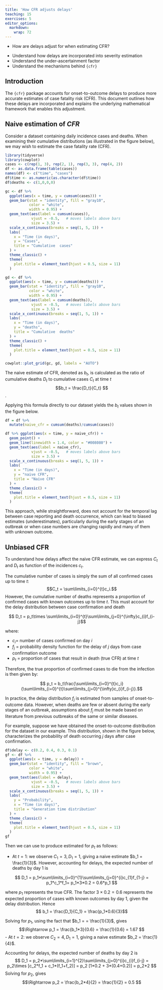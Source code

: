 ```yaml
---
title: 'How CFR adjusts delays'
teaching: 15
exercises: 5
editor_options: 
  markdown: 
    wrap: 72
---
```


::: questions
-   How are delays adjust for when estimating CFR?
:::

::: objectives
-   Understand how delays are incorporated into severity estimation
-   Understand the under-ascertainment factor
-   Understand the mechanisms behind `{cfr}`
:::

## Introduction

The `{cfr}` package accounts for onset-to-outcome delays to produce more
accurate estimates of case fatality risk (CFR). This document outlines
how these delays are incorporated and explains the underlying
mathematical framework that enables this adjustment.

## Naive estimation of $CFR$

Consider a dataset containing daily incidence cases and deaths. When examining their cumulative distributions (as illustrated in the figure below), we may wish to estimate the case fatality rate (CFR).

```r
library(tidyverse)
library(cowplot)
cases <- c(rep(1, 3), rep(2, 1), rep(3, 3), rep(4, 2))
df <- as.data.frame(table(cases))
names(df) <- c("time", "cases")
df$time <- as.numeric(as.character(df$time))
df$deaths <- c(1,0,0,0)

gc <- df %>%
  ggplot(aes(x = time, y = cumsum(cases))) +
  geom_bar(stat = "identity", fill = "gray10",
           color = "white",
           width = 0.95) +
  geom_text(aes(label = cumsum(cases)),
            vjust = -0.5,   # moves labels above bars
            size = 3.5) +
  scale_x_continuous(breaks = seq(1, 5, 1)) +
  labs(
    x = "Time (in days)",
    y = "Cases",
    title = "Cumulative  cases"
  ) +
  theme_classic() +
  theme(
    plot.title = element_text(hjust = 0.5, size = 11)
  )

gd <- df %>%
  ggplot(aes(x = time, y = cumsum(deaths))) +
  geom_bar(stat = "identity", fill = "gray10",
           color = "white",
           width = 0.95) +
  geom_text(aes(label = cumsum(deaths)),
            vjust = -0.5,   # moves labels above bars
            size = 3.5) +
  scale_x_continuous(breaks = seq(1, 5, 1)) +
  labs(
    x = "Time (in days)",
    y = "deaths",
    title = "Cumulative  deaths"
  ) +
  theme_classic() +
  theme(
    plot.title = element_text(hjust = 0.5, size = 11)
  )

cowplot::plot_grid(gc, gd, labels = "AUTO")
```


The naive estimate of CFR, denoted as $b_t$, is calculated as the ratio of cumulative deaths $D_t$ to cumulative cases $C_t$ at time $t$
$$b_t = \frac{D_t}{C_t} $$. 

Applying this formula directly to our dataset yields the $b_t$ values shown in the figure below.

```r
df = df %>% 
  mutate(naive_cfr = cumsum(deaths)/cumsum(cases)) 

df %>% ggplot(aes(x = time, y = naive_cfr)) +
  geom_point() +
  geom_line(linewidth = 1.4, color = "#008080") +
  geom_text(aes(label = naive_cfr),
            vjust = -0.5,   # moves labels above bars
            size = 3.5) +
  scale_x_continuous(breaks = seq(1, 5, 1)) +
  labs(
    x = "Time (in days)",
    y = "naive CFR",
    title = "Naive CFR"
  ) +
  theme_classic() +
  theme(
    plot.title = element_text(hjust = 0.5, size = 11)
  )
```
This approach, while straightforward, does not account for the temporal lag between case reporting and death occurrence, which can lead to biased estimates (underestimates), particularly during the early stages of an outbreak or when case numbers are changing rapidly and many of them with unknown outcome.

## Unbiased CFR
To understand how delays affect the naive CFR estimate, we can express $C_t$ and $D_t$ as function of the incidences $c_t$.

The cumulative number of cases is simply the sum of all confirmed cases up to time $t$:
$$C_t = \sum\limits_{i=0}^{t}c_i.$$
However, the cumulative number of deaths represents a proportion of confirmed cases with known outcomes up to time $t$. This must account for the delay distribution between case confirmation and death

$$ D_t = p_t\times \sum\limits_{i=0}^{t}\sum\limits_{j=0}^{\infty}c_{i}f_{i-j}$$

where:

- $c_i=$ number of cases confirmed on day $i$
- $f_j$ = probability density function for the delay of $j$ days from case confirmation outcome
- $p_t$ = proportion of cases that result in death (true CFR) at time $t$

Therefore, the true  proportion of confirmed cases to die from the infection is then given by:

$$ p_t = b_t\frac{\sum\limits_{i=0}^{t}c_i}{\sum\limits_{i=0}^{t}\sum\limits_{j=0}^{\infty}c_{i}f_{i-j}}.$$

In practice, the delay distribution $f_j$ is estimated from samples of onset-to-outcome data. However, when deaths are few or absent during the early stages of an outbreak, assumptions about $f_j$ must be made based on literature from previous outbreaks of the same or similar diseases.

For example, suppose we have obtained the onset-to-outcome distribution for the dataset in our example. This distribution, shown in the figure below, characterizes the probability of death occurring $j$ days after case confirmation.

```r
df$delay <- c(0.2, 0.4, 0.3, 0.1)
gf <- df %>%
  ggplot(aes(x = time, y = delay)) +
  geom_bar(stat = "identity", fill = "brown",
           color = "white",
           width = 0.95) +
  geom_text(aes(label = delay),
            vjust = -0.5,   # moves labels above bars
            size = 3.5) +
  scale_x_continuous(breaks = seq(1, 5, 1)) +
  labs(
    y = "Probability",
    x = "Time (in days)",
    title = "Generation time distribution"
  ) +
  theme_classic() +
  theme(
    plot.title = element_text(hjust = 0.5, size = 11)
  )
gf
```

Then we can use to produce estimated for $p_t$ as follows:

- At $t = 1$: we observe $C_1 = 3, D_1 = 1$, giving a naive estimate $b_1 = \frac{1}{3}$. However, accounting for delays, the expected number of deaths by day 1 is

 $$ D_1 = p_1*\sum\limits_{i=0}^{1}\sum\limits_{j=0}^{i}c_{1}f_{1-j} = p_1*c_1*f_1= p_1*3*0.2 = 0.6*p_1 $$
 
 where $p_1$ represents the true CFR. The factor $3\times0.2=0.6$  represents the expected proportion of cases with known outcomes by day 1, given the delay distribution. Hence 
 $$ b_1 = \frac{D_1}{C_1} = \frac{p_1*0.6}{3}$$

Solving for $p_1$, using the fact that $b_1 = = \frac{1}{3}$, gives
$$\Rightarrow p_1 = \frac{b_1*3}{0.6} = \frac{1}{0.6} = 1.67 $$
- At $t = 2$: we observe $C_2 = 4, D_1 = 1$, giving a naive estimate $b_2 = \frac{1}{4}$. 

Accounting for delays, the expected number of deaths by day 2 is
 $$ D_1 = p_2*\sum\limits_{i=1}^{2}\sum\limits_{j=0}^{i}c_{i}f_{i-j} = p_2\times [c_2*f_1 + c_1*(f_1+f_2)] = p_2 [1*0.2 + 3*(0.4+0.2)] = p_2*2 $$
Solving for $p_2$, gives
$$\Rightarrow p_2 = \frac{b_2*4}{2} = \frac{1}{2} = 0.5 $$
